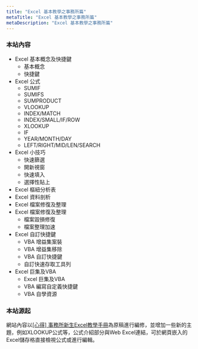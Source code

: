 ```yaml
---
title: "Excel 基本教學之事務所篇"
metaTitle: "Excel 基本教學之事務所篇"
metaDescription: "Excel 基本教學之事務所篇"
---
```




### 本站內容

- Excel 基本概念及快捷鍵
  - 基本概念
  - 快捷鍵
- Excel 公式
  - SUMIF
  - SUMIFS
  - SUMPRODUCT
  - VLOOKUP
  - INDEX/MATCH
  - INDEX/SMALL/IF/ROW
  - XLOOKUP
  - IF
  - YEAR/MONTH/DAY
  - LEFT/RIGHT/MID/LEN/SEARCH
- Excel 小技巧
  - 快速篩選
  - 開新視窗
  - 快速填入
  - 選擇性貼上
- Excel 樞紐分析表
- Excel 資料剖析
- Excel 檔案修復及整理
- Excel 檔案修復及整理
  - 檔案毀損修復
  - 檔案整理加速
- Excel 自訂快捷鍵
  - VBA 增益集案裝
  - VBA 增益集移除
  - VBA 自訂快捷鍵
  - 自訂快速存取工具列
- Excel 巨集及VBA
  - Excel 巨集及VBA
  - VBA 編寫自定義快捷鍵
  - VBA 自學資源  

### 本站源起

網站內容以[[心得] 事務所新生Excel教學手冊](https://www.ptt.cc/bbs/Accounting/M.1566753436.A.AE8.html)為原稿進行編修，並增加一些新的主題，例如<Link to="/formula/7-xlookup">XLOOKUP公式</Link>等，公式介紹部分與Web Excel連結，可於網頁嵌入的Excel儲存格直接檢視公式或進行編輯。

<CommunityAuthor 
    name="Mike Y. Liao"
    imageUrl="https://avatars0.githubusercontent.com/u/18380064?s=400&u=76e0d43fe3f371c897942b8fe18b840b177f0a9d&v=4"
    mailUrl="mailto:n9102125@gmail.com"
    githubUrl="https://github.com/noworneverev"
    description="懂得越多 懂得越少"
/>
